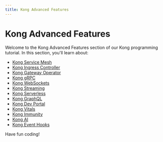 ```yaml
---
title: Kong Advanced Features
---
```


# Kong Advanced Features

Welcome to the Kong Advanced Features section of our Kong programming tutorial. In this section, you'll learn about:

- [Kong Service Mesh](./0-kong-service-mesh.mdx)
- [Kong Ingress Controller](./1-kong-ingress-controller.mdx)
- [Kong Gateway Operator](./2-kong-gateway-operator.mdx)
- [Kong gRPC](./3-kong-grpc.mdx)
- [Kong WebSockets](./4-kong-websockets.mdx)
- [Kong Streaming](./5-kong-streaming.mdx)
- [Kong Serverless](./6-kong-serverless.mdx)
- [Kong GraphQL](./7-kong-graphql.mdx)
- [Kong Dev Portal](./8-kong-dev-portal.mdx)
- [Kong Vitals](./9-kong-vitals.mdx)
- [Kong Immunity](./10-kong-immunity.mdx)
- [Kong AI](./11-kong-ai.mdx)
- [Kong Event Hooks](./12-kong-event-hooks.mdx)

Have fun coding!